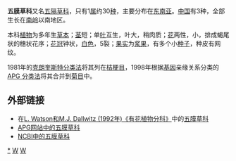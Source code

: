 {{Automatic taxobox
| taxon = Pentaphragmataceae
| image = 
| image_caption = 
| authority = J. Agardh, 1858
| subdivision_ranks = [[属|属]]
| subdivision = 
[[五膜草属|五膜草属]] ''Pentaphragma''
}}

'''五膜草科'''又名[[五隔草科|五隔草科]]，只有1[[属|属]]约30[[种|种]]，主要分布在[[东南亚|东南亚]]。[[中国|中国]]有3种，全部生长在[[南岭|南岭]]以南地区。

本科[[植物|植物]]为多年生[[草本|草本]]；[[茎|茎]]短；单[[叶|叶]]互生，叶大，稍肉质；[[花|花]]两性，小，排成蝎尾状的穗状花序；[[花冠|花冠]]钟状，[[白色|白色]]，5裂；[[果实|果实]]为[[浆果|浆果]]，有多个小[[种子|种子]]，种皮有网纹。

1981年的[[克朗奎斯特分类法|克朗奎斯特分类法]]将其列在[[桔梗目|桔梗目]]，1998年根据[[基因|基因]]亲缘关系分类的[[APG_分类法|APG 分类法]]将其合并到[[菊目|菊目]]中。

== 外部链接 ==
* 在[https://web.archive.org/web/20070103200438/http://delta-intkey.com/angio/ L. Watson和M.J. Dallwitz (1992年)《有花植物分科》]中的[https://web.archive.org/web/20060310112315/http://delta-intkey.com/angio/www/pentaphr.htm 五膜草科]
* [http://www.mobot.org/MOBOT/Research/APWeb/orders/asteralesweb.htm#Pentaphragmataceae APG网站中的五膜草科]{{WebCite|url=https://www.webcitation.org/673L3eL9X?url=http://www.mobot.org/MOBOT/Research/APweb/orders/asteralesweb.htm#Pentaphragmataceae |date=20120420002709 |dateformat=iso }}
* [http://www.ncbi.nlm.nih.gov/Taxonomy/Browser/wwwtax.cgi?lin=s&p=has_linkout&id=41864 NCBI中的五膜草科]{{Wayback|url=http://www.ncbi.nlm.nih.gov/Taxonomy/Browser/wwwtax.cgi?lin=s&p=has_linkout&id=41864 |date=20190221225939 }}
{{Taxonbar|from=Q13405874}}

[[Category:五膜草科|*]]
[[Category:植物科名|W]]
[[Category:菊目|W]]